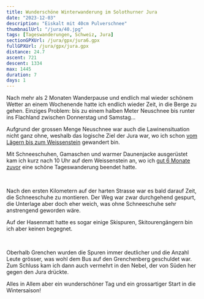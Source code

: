 ```yaml
---
title: Wunderschöne Winterwanderung im Solothurner Jura
date: "2023-12-03"
description: "Eiskalt mit 40cm Pulverschnee"
thumbnailUrl: "/jura/40.jpg"
tags: [Tageswanderungen, Schweiz, Jura]
sectionGPXUrl: /jura/gpx/jura6.gpx
fullGPXUrl: /jura/gpx/jura.gpx
distance: 24.7
ascent: 721
descent: 1334
max: 1445
duration: 7
days: 1
---
```


Nach mehr als 2 Monaten Wanderpause und endlich mal wieder schönem Wetter an einem Wochenende hatte ich endlich wieder Zeit, in die Berge zu gehen. Einziges Problem: bis zu einem halben Meter Neuschnee bis runter ins Flachland zwischen Donnerstag und Samstag...

Aufgrund der grossen Menge Neuschnee war auch die Lawinensituation nicht ganz ohne, weshalb das logische Ziel der Jura war, wo ich schon <a href="/wanderungen/jura/"> vom Lägern bis zum Weissenstein</a> gewandert bin.

Mit Schneeschuhen, Gamaschen und warmer Daunenjacke ausgerüstet kam ich kurz nach 10 Uhr auf dem Weissenstein an, wo ich <a href="/blog/2023-05-21-Weissenstein/">gut 6 Monate zuvor</a> eine schöne Tageswanderung beendet hatte.

<Img imageUrl="/jura/39.jpg" description="Von der Weissenstein Gondelbahn in Richtung Hinterweissenstein" />
<Img imageUrl="/jura/40.jpg" description="Blick zurück zum Weissenstein" />

Nach den ersten Kilometern auf der harten Strasse war es bald darauf Zeit, die Schneeschuhe zu montieren. Der Weg war zwar durchgehend gespurt, die Unterlage aber doch eher weich, was ohne Schneeschuhe sehr anstrengend geworden wäre.

Auf der Hasenmatt hatte es sogar einige Skispuren, Skitourengängern bin ich aber keinen begegnet.

<Img imageUrl="/jura/41.jpg" description="Schlussaufstieg auf die Hasenmatt" />
<Img imageUrl="/jura/42.jpg" description="Von der Hasenmatt nach Westen" />

Oberhalb Grenchen wurden die Spuren immer deutlicher und die Anzahl Leute grösser, was wohl dem Bus auf den Grenchenberg geschuldet war. Zum Schluss kam ich dann auch vermehrt in den Nebel, der von Süden her gegen den Jura drückte.

Alles in Allem aber ein wunderschöner Tag und ein grossartiger Start in die Wintersaison!

<Img imageUrl="/jura/43.jpg" description="Die Wandflueh oberhalb von Grenchen" />
<Img imageUrl="/jura/44.jpg" description="Ein grosses Dankeschön an meinen Materialsponsor, die Arctive AG :D" />
